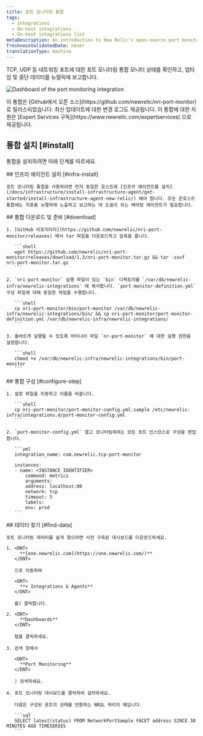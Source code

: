```yaml
---
title: 포트 모니터링 통합
tags:
  - Integrations
  - On-host integrations
  - On-host integrations list
metaDescription: An introduction to New Relic's open-source port monitoring integration.
freshnessValidatedDate: never
translationType: machine
---
```


TCP, UDP 등 네트워킹 포트에 대한 포트 모니터링 통합 모니터 상태를 확인하고, 업타임 및 중단 데이터를 뉴렐릭에 보고합니다.

<img
  title="port-dashboard"
  alt="Dashboard of the port monitoring integration"
  src="/images/infrastructure_screenshot-crop_port-monitoring-dashboard.webp"
/>

<Callout variant="tip">
  이 통합은 [Github에서 오픈 소스](https://github.com/newrelic/nri-port-monitor) 로 릴리스되었습니다. 최신 업데이트에 대한 변경 로그도 제공됩니다. 이 통합에 대한 지원은 [Expert Services 구독](https://www.newrelic.com/expertservices) 으로 제공됩니다.
</Callout>

## 통합 설치 [#install]

통합을 설치하려면 아래 단계를 따르세요.

<Steps>
  <Step>
    ## 인프라 에이전트 설치 [#infra-install]

    포트 모니터링 통합을 사용하려면 먼저 동일한 호스트에 [인프라 에이전트를 설치](/docs/infrastructure/install-infrastructure-agent/get-started/install-infrastructure-agent-new-relic/) 해야 합니다. 모든 온호스트 통합에는 지표를 뉴렐릭에 노출하고 보고하는 데 도움이 되는 베어링 에이전트가 필요합니다.
  </Step>

  <Step>
    ## 통합 다운로드 및 준비 [#download]

    1. [GitHub 리포지터리](https://github.com/newrelic/nri-port-monitor/releases) 에서 tar 파일을 다운로드하고 압축을 풉니다.

       ```shell
       wget https://github.com/newrelic/nri-port-monitor/releases/download/1.3/nri-port-monitor.tar.gz && tar -zxvf nri-port-monitor.tar.gz  
       ```

    2. `nri-port-monitor` 실행 파일이 있는 `bin` 디렉토리를 `/var/db/newrelic-infra/newrelic-integrations` 에 복사합니다. `port-monitor-definition.yml` 구성 파일에 대해 동일한 작업을 수행합니다.

       ```shell
       cp nri-port-monitor/bin/port-monitor /var/db/newrelic-infra/newrelic-integrations/bin/ && cp nri-port-monitor/port-monitor-definition.yml /var/db/newrelic-infra/newrelic-integrations/
       ```

    3. 올바르게 실행될 수 있도록 바이너리 파일 `nr-port-monitor` 에 대한 실행 권한을 설정합니다.

       ```shell
       chmod +x /var/db/newrelic-infra/newrelic-integrations/bin/port-monitor
       ```
  </Step>

  <Step>
    ## 통합 구성 [#configure-step]

    1. 설정 파일을 이동하고 이름을 바꿉니다.

       ```shell
       cp nri-port-monitor/port-monitor-config.yml.sample /etc/newrelic-infra/integrations.d/port-monitor-config.yml
       ```

    2. `port-monitor-config.yml` 열고 모니터링하려는 모든 포트 인스턴스로 구성을 편집합니다.

       ```yml
       integration_name: com.newrelic.tcp-port-monitor

       instances:
       - name: <INSTANCE IDENTIFIER>
           command: metrics
           arguments:
           address: localhost:80
           network: tcp
           timeout: 5
           labels:
           env: prod
       ```
  </Step>

  <Step>
    ## 데이터 찾기 [#find-data]

    포트 모니터링 데이터를 쉽게 찾으려면 사전 구축된 대시보드를 다운로드하세요.

    1. <DNT>
         **[one.newrelic.com](https://one.newrelic.com/)**
       </DNT>

       으로 이동하여

       <DNT>
         **+ Integrations & Agents**
       </DNT>

       를) 클릭합니다.

    2. <DNT>
         **Dashboards**
       </DNT>

       탭을 클릭하세요.

    3. 검색 창에서

       <DNT>
         **Port Monitoring**
       </DNT>

       ) 검색하세요.

    4. 포트 모니터링 대시보드를 클릭하여 설치하세요.

       다음은 구성된 포트의 상태를 반환하는 NRQL 쿼리의 예입니다.

       ```sql
       SELECT latest(status) FROM NetworkPortSample FACET address SINCE 30 MINUTES AGO TIMESERIES
       ```
  </Step>
</Steps>

